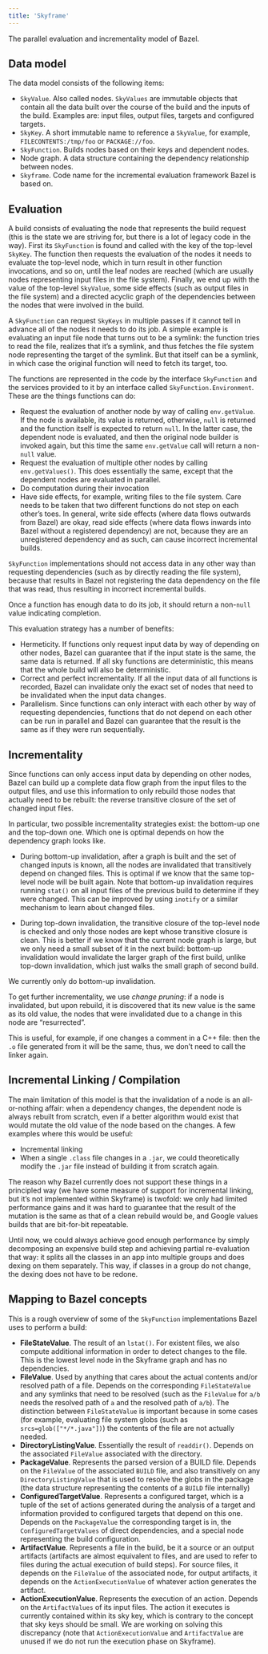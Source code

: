 ```yaml
---
title: 'Skyframe'
---
```


The parallel evaluation and incrementality model of Bazel.

## Data model

The data model consists of the following items:

*   `SkyValue`. Also called nodes. `SkyValues` are immutable objects that
    contain all the data built over the course of the build and the inputs of
    the build. Examples are: input files, output files, targets and configured
    targets.
*   `SkyKey`. A short immutable name to reference a `SkyValue`, for example,
    `FILECONTENTS:/tmp/foo` or `PACKAGE://foo`.
*   `SkyFunction`. Builds nodes based on their keys and dependent nodes.
*   Node graph. A data structure containing the dependency relationship between
    nodes.
*   `Skyframe`. Code name for the incremental evaluation framework Bazel is
    based on.

## Evaluation

A build consists of evaluating the node that represents the build request (this is the state we are striving for, but there is a lot of legacy code in the way). First its `SkyFunction` is found and called with the key of the top-level `SkyKey`. The function then requests the evaluation of the nodes it needs to evaluate the top-level node, which in turn result in other function invocations, and so on, until the leaf nodes are reached (which are usually nodes representing input files in the file system). Finally, we end up with the value of the top-level `SkyValue`, some side effects (such as output files in the file system) and a directed acyclic graph of the dependencies between the nodes that were involved in the build.

A `SkyFunction` can request `SkyKeys` in multiple passes if it cannot tell in advance all of the nodes it needs to do its job. A simple example is evaluating an input file node that turns out to be a symlink: the function tries to read the file, realizes that it’s a symlink, and thus fetches the file system node representing the target of the symlink. But that itself can be a symlink, in which case the original function will need to fetch its target, too.

The functions are represented in the code by the interface `SkyFunction` and the services provided to it by an interface called `SkyFunction.Environment`. These are the things functions can do:

*   Request the evaluation of another node by way of calling `env.getValue`. If the node is available, its value is returned, otherwise, `null` is returned and the function itself is expected to return `null`. In the latter case, the dependent node is evaluated, and then the original node builder is invoked again, but this time the same `env.getValue` call will return a non-`null` value.
*   Request the evaluation of multiple other nodes by calling `env.getValues()`. This does essentially the same, except that the dependent nodes are evaluated in parallel.
*   Do computation during their invocation
*   Have side effects, for example, writing files to the file system. Care needs to be taken that two different functions do not step on each other’s toes. In general, write side effects (where data flows outwards from Bazel) are okay, read side effects (where data flows inwards into Bazel without a registered dependency) are not, because they are an unregistered dependency and as such, can cause incorrect incremental builds.

`SkyFunction` implementations should not access data in any other way than requesting dependencies (such as by directly reading the file system), because that results in Bazel not registering the data dependency on the file that was read, thus resulting in incorrect incremental builds.

Once a function has enough data to do its job, it should return a non-`null` value indicating completion.

This evaluation strategy has a number of benefits:

*   Hermeticity. If functions only request input data by way of depending on other nodes, Bazel can guarantee that if the input state is the same, the same data is returned. If all sky functions are deterministic, this means that the whole build will also be deterministic.
*   Correct and perfect incrementality. If all the input data of all functions is recorded, Bazel can invalidate only the exact set of nodes that need to be invalidated when the input data changes.
*   Parallelism. Since functions can only interact with each other by way of requesting dependencies, functions that do not depend on each other can be run in parallel and Bazel can guarantee that the result is the same as if they were run sequentially.

## Incrementality

Since functions can only access input data by depending on other nodes, Bazel can build up a complete data flow graph from the input files to the output files, and use this information to only rebuild those nodes that actually need to be rebuilt: the reverse transitive closure of the set of changed input files.

In particular, two possible incrementality strategies exist: the bottom-up one and the top-down one. Which one is optimal depends on how the dependency graph looks like.

*   During bottom-up invalidation, after a graph is built and the set of changed inputs is known, all the nodes are invalidated that transitively depend on changed files. This is optimal if we know that the same top-level node will be built again. Note that bottom-up invalidation requires running `stat()` on all input files of the previous build to determine if they were changed. This can be improved by using `inotify` or a similar mechanism to learn about changed files.

*   During top-down invalidation, the transitive closure of the top-level node is checked and only those nodes are kept whose transitive closure is clean. This is better if we know that the current node graph is large, but we only need a small subset of it in the next build: bottom-up invalidation would invalidate the larger graph of the first build, unlike top-down invalidation, which just walks the small graph of second build.

We currently only do bottom-up invalidation.

To get further incrementality, we use _change pruning_: if a node is invalidated, but upon rebuild, it is discovered that its new value is the same as its old value, the nodes that were invalidated due to a change in this node are “resurrected”.

This is useful, for example, if one changes a comment in a C++ file: then the `.o` file generated from it will be the same, thus, we don’t need to call the linker again.

## Incremental Linking / Compilation

The main limitation of this model is that the invalidation of a node is an all-or-nothing affair: when a dependency changes, the dependent node is always rebuilt from scratch, even if a better algorithm would exist that would mutate the old value of the node based on the changes. A few examples where this would be useful:

*   Incremental linking
*   When a single `.class` file changes in a `.jar`, we could theoretically modify the `.jar` file instead of building it from scratch again.

The reason why Bazel currently does not support these things in a principled way (we have some measure of support for incremental linking, but it’s not implemented within Skyframe) is twofold: we only had limited performance gains and it was hard to guarantee that the result of the mutation is the same as that of a clean rebuild would be, and Google values builds that are bit-for-bit repeatable.

Until now, we could always achieve good enough performance by simply decomposing an expensive build step and achieving partial re-evaluation that way: it splits all the classes in an app into multiple groups and does dexing on them separately. This way, if classes in a group do not change, the dexing does not have to be redone.

## Mapping to Bazel concepts

This is a rough overview of some of the `SkyFunction` implementations Bazel uses to perform a build:

*   **FileStateValue**. The result of an `lstat()`. For existent files, we also compute additional information in order to detect changes to the file. This is the lowest level node in the Skyframe graph and has no dependencies.
*   **FileValue**. Used by anything that cares about the actual contents and/or resolved path of a file. Depends on the corresponding `FileStateValue` and any symlinks that need to be resolved (such as the `FileValue` for `a/b` needs the resolved path of `a` and the resolved path of `a/b`). The distinction between `FileStateValue` is important because in some cases (for example, evaluating file system globs (such as `srcs=glob(["*/*.java"])`) the contents of the file are not actually needed.
*   **DirectoryListingValue**. Essentially the result of `readdir()`. Depends on the associated `FileValue` associated with the directory.
*   **PackageValue**. Represents the parsed version of a BUILD file. Depends on the `FileValue` of the associated `BUILD` file, and also transitively on any `DirectoryListingValue` that is used to resolve the globs in the package (the data structure representing the contents of a `BUILD` file internally)
*   **ConfiguredTargetValue**. Represents a configured target, which is a tuple of the set of actions generated during the analysis of a target and information provided to configured targets that depend on this one. Depends on the `PackageValue` the corresponding target is in, the `ConfiguredTargetValues` of direct dependencies, and a special node representing the build configuration.
*   **ArtifactValue**. Represents a file in the build, be it a source or an output artifacts (artifacts are almost equivalent to files, and are used to refer to files during the actual execution of build steps). For source files, it depends on the `FileValue` of the associated node, for output artifacts, it depends on the `ActionExecutionValue` of whatever action generates the artifact.
*   **ActionExecutionValue**. Represents the execution of an action. Depends on the `ArtifactValues` of its input files. The action it executes is currently contained within its sky key, which is contrary to the concept that sky keys should be small. We are working on solving this discrepancy (note that `ActionExecutionValue` and `ArtifactValue` are unused if we do not run the execution phase on Skyframe).
